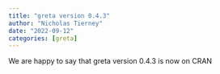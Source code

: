```yaml
---
title: "greta version 0.4.3"
author: "Nicholas Tierney"
date: "2022-09-12"
categories: [greta]
---
```


We are happy to say that greta version 0.4.3 is now on CRAN
